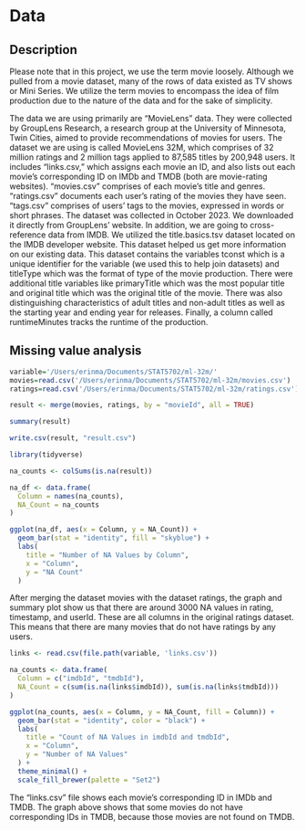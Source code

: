 # Data

## Description

Please note that in this project, we use the term movie loosely. Although we pulled from a movie dataset, many of the rows of data existed as TV shows or Mini Series. We utilize the term movies to encompass the idea of film production due to the nature of the data and for the sake of simplicity.

The data we are using primarily are "MovieLens" data. They were collected by GroupLens Research, a research group at the University of Minnesota, Twin Cities, aimed to provide recommendations of movies for users. The dataset we are using is called MovieLens 32M, which comprises of 32 million ratings and 2 million tags applied to 87,585 titles by 200,948 users. It includes “links.csv,” which assigns each movie an ID, and also lists out each movie's corresponding ID on IMDb and TMDB (both are movie-rating websites). “movies.csv” comprises of each movie’s title and genres.  “ratings.csv” documents each user’s rating of the movies they have seen. “tags.csv” comprises of users' tags to the movies, expressed in words or short phrases. The dataset was collected in October 2023. We downloaded it directly from GroupLens' website. In addition, we are going to cross-reference data from IMDB. We utilized the title.basics.tsv dataset located on the IMDB developer website. This dataset helped us get more information on our existing data. This dataset contains the variables tconst which is a unique identifier for the variable (we used this to help join datasets) and titleType which was the format of type of the movie production. There were additional title variables like primaryTitle which was the most popular title and original title which was the original title of the movie. There was also distinguishing characteristics of adult titles and non-adult titles as well as the starting year and ending year for releases. Finally, a column called runtimeMinutes tracks the runtime of the production. 

## Missing value analysis

```r
variable='/Users/erinma/Documents/STAT5702/ml-32m/'
movies=read.csv('/Users/erinma/Documents/STAT5702/ml-32m/movies.csv')
ratings=read.csv('/Users/erinma/Documents/STAT5702/ml-32m/ratings.csv')
```

```r
result <- merge(movies, ratings, by = "movieId", all = TRUE)
```

```r
summary(result)

```

```r
write.csv(result, "result.csv")
```


```r
library(tidyverse)

na_counts <- colSums(is.na(result))

na_df <- data.frame(
  Column = names(na_counts),
  NA_Count = na_counts
)

ggplot(na_df, aes(x = Column, y = NA_Count)) +
  geom_bar(stat = "identity", fill = "skyblue") +
  labs(
    title = "Number of NA Values by Column",
    x = "Column",
    y = "NA Count"
  )
```

After merging the dataset movies with the dataset ratings, the graph and summary plot show us that there are around 3000 NA values in rating, timestamp, and userId. These are all columns in the original ratings dataset. This means that there are many movies that do not have ratings by any users. 

```r
links <- read.csv(file.path(variable, 'links.csv'))

na_counts <- data.frame(
  Column = c("imdbId", "tmdbId"),
  NA_Count = c(sum(is.na(links$imdbId)), sum(is.na(links$tmdbId)))
)

ggplot(na_counts, aes(x = Column, y = NA_Count, fill = Column)) +
  geom_bar(stat = "identity", color = "black") +
  labs(
    title = "Count of NA Values in imdbId and tmdbId",
    x = "Column",
    y = "Number of NA Values"
  ) +
  theme_minimal() +
  scale_fill_brewer(palette = "Set2")
```
The "links.csv" file shows each movie's corresponding ID in IMDb and TMDB. The graph above shows that some movies do not have corresponding IDs in TMDB, because those movies are not found on TMDB.
